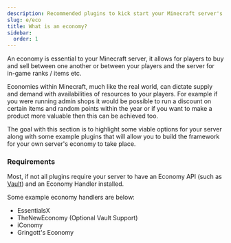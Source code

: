 ```yaml
---
description: Recommended plugins to kick start your Minecraft server's economy.
slug: e/eco
title: What is an economy?
sidebar:
  order: 1
---
```


An economy is essential to your Minecraft server, it allows for players to buy and sell between one another or between your players and the server for in-game ranks / items etc. 

Economies within Minecraft, much like the real world, can dictate supply and demand with availabilities of resources to your players. For example if you were running admin shops it would be possible to run a discount on certain items and random points within the year or if you want to make a product more valuable then this can be achieved too.

The goal with this section is to highlight some viable options for your server along with some example plugins that will allow you to build the framework for your own server's economy to take place.



### Requirements
Most, if not all plugins require your server to have an Economy API (such as [Vault](/e/pl/vault)) and an Economy Handler installed. 

Some example economy handlers are below:

<ul class="pl-5 list-disc">
  <li>EssentialsX</li>
  <li>TheNewEconomy (Optional Vault Support)</li>
  <li>iConomy</li>
  <li>Gringott's Economy</li>
</ul>
